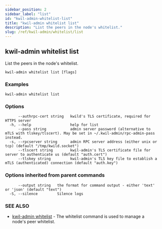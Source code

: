 ```yaml
---
sidebar_position: 2
sidebar_label: "list"
id: "kwil-admin-whitelist-list"
title: "kwil-admin whitelist list"
description: "List the peers in the node's whitelist."
slug: /ref/kwil-admin/whitelist/list
---
```


## kwil-admin whitelist list

List the peers in the node's whitelist.

```
kwil-admin whitelist list [flags]
```

### Examples

```
kwil-admin whitelist list
```

### Options

```
      --authrpc-cert string   kwild's TLS certificate, required for HTTPS server
  -h, --help                  help for list
      --pass string           admin server password (alternative to mTLS with tlskey/tlscert). May be set in ~/.kwil-admin/rpc-admin-pass instead.
  -s, --rpcserver string      admin RPC server address (either unix or tcp) (default "/tmp/kwild.socket")
      --tlscert string        kwil-admin's TLS certificate file for server to authenticate us (default "auth.cert")
      --tlskey string         kwil-admin's TLS key file to establish a mTLS (authenticated) connection (default "auth.key")
```

### Options inherited from parent commands

```
      --output string   the format for command output - either 'text' or 'json' (default "text")
  -S, --silence         Silence logs
```

### SEE ALSO

* [kwil-admin whitelist](/docs/ref/kwil-admin/whitelist)	 - The whitelist command is used to manage a node's peer whitelist.

